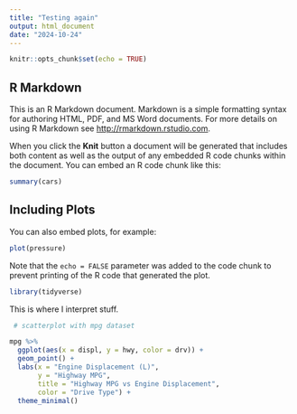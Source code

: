 ```yaml
---
title: "Testing again"
output: html_document
date: "2024-10-24"
---
```


```r
knitr::opts_chunk$set(echo = TRUE)
```

## R Markdown

This is an R Markdown document. Markdown is a simple formatting syntax for authoring HTML, PDF, and MS Word documents. For more details on using R Markdown see <http://rmarkdown.rstudio.com>.

When you click the **Knit** button a document will be generated that includes both content as well as the output of any embedded R code chunks within the document. You can embed an R code chunk like this:

```r
summary(cars)
```

## Including Plots

You can also embed plots, for example:

```r
plot(pressure)
```

Note that the `echo = FALSE` parameter was added to the code chunk to prevent printing of the R code that generated the plot.

```r
library(tidyverse)


```

This is where I interpret stuff.

```r
 # scatterplot with mpg dataset

mpg %>%
  ggplot(aes(x = displ, y = hwy, color = drv)) +
  geom_point() +
  labs(x = "Engine Displacement (L)",
       y = "Highway MPG",
       title = "Highway MPG vs Engine Displacement",
       color = "Drive Type") +
  theme_minimal()
```










